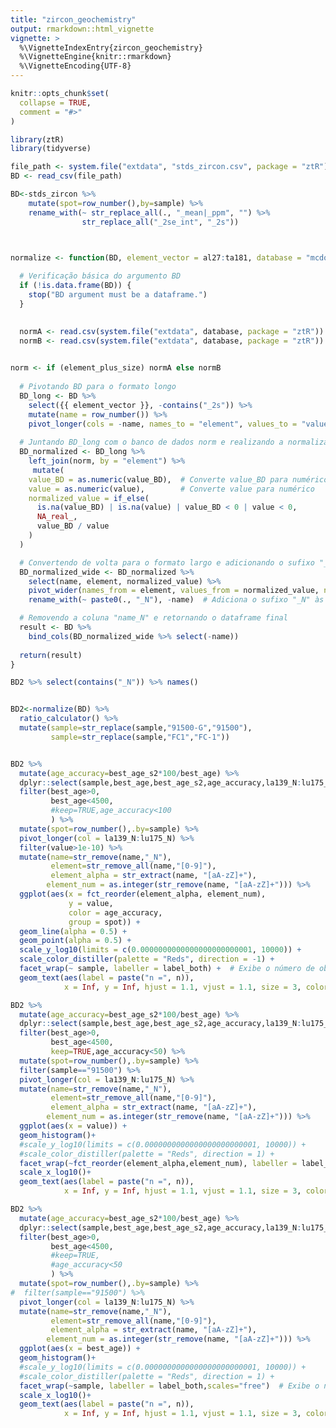 ```yaml
---
title: "zircon_geochemistry"
output: rmarkdown::html_vignette
vignette: >
  %\VignetteIndexEntry{zircon_geochemistry}
  %\VignetteEngine{knitr::rmarkdown}
  %\VignetteEncoding{UTF-8}
---
```


```r
knitr::opts_chunk$set(
  collapse = TRUE,
  comment = "#>"
)
```

```r
library(ztR)
library(tidyverse)
```

```r
file_path <- system.file("extdata", "stds_zircon.csv", package = "ztR")
BD <- read_csv(file_path)

BD<-stds_zircon %>% 
    mutate(spot=row_number(),by=sample) %>% 
    rename_with(~ str_replace_all(., "_mean|_ppm", "") %>%
                str_replace_all("_2se_int", "_2s"))




```

```r

normalize <- function(BD, element_vector = al27:ta181, database = "mcdon_sun_1995.csv", element_plus_size = TRUE) {
  
  # Verificação básica do argumento BD
  if (!is.data.frame(BD)) {
    stop("BD argument must be a dataframe.")
  }
  

  normA <- read.csv(system.file("extdata", database, package = "ztR")) %>% dplyr::select(-element,element="element_2") 
  normB <- read.csv(system.file("extdata", database, package = "ztR")) %>% dplyr::select(-element_2) 
  

norm <- if (element_plus_size) normA else normB
  
  # Pivotando BD para o formato longo
  BD_long <- BD %>%
    select({{ element_vector }}, -contains("_2s")) %>%
    mutate(name = row_number()) %>%
    pivot_longer(cols = -name, names_to = "element", values_to = "value_BD")
  
  # Juntando BD_long com o banco de dados norm e realizando a normalização
  BD_normalized <- BD_long %>%
    left_join(norm, by = "element") %>%
     mutate(
    value_BD = as.numeric(value_BD),  # Converte value_BD para numérico
    value = as.numeric(value),        # Converte value para numérico
    normalized_value = if_else(
      is.na(value_BD) | is.na(value) | value_BD < 0 | value < 0, 
      NA_real_, 
      value_BD / value
    )
  )

  # Convertendo de volta para o formato largo e adicionando o sufixo "_N"
  BD_normalized_wide <- BD_normalized %>%
    select(name, element, normalized_value) %>%
    pivot_wider(names_from = element, values_from = normalized_value, names_sep = "") %>%
    rename_with(~ paste0(., "_N"), -name)  # Adiciona o sufixo "_N" às colunas, exceto "name"

  # Removendo a coluna "name_N" e retornando o dataframe final
  result <- BD %>%
    bind_cols(BD_normalized_wide %>% select(-name))
  
  return(result)
}

BD2 %>% select(contains("_N")) %>% names()


BD2<-normalize(BD) %>%
  ratio_calculator() %>% 
  mutate(sample=str_replace(sample,"91500-G","91500"),
         sample=str_replace(sample,"FC1","FC-1"))



```


```r


BD2 %>% 
  mutate(age_accuracy=best_age_s2*100/best_age) %>% 
  dplyr::select(sample,best_age,best_age_s2,age_accuracy,la139_N:lu175_N) %>% 
  filter(best_age>0,
         best_age<4500,
         #keep=TRUE,age_accuracy<100
         ) %>% 
  mutate(spot=row_number(),.by=sample) %>% 
  pivot_longer(col = la139_N:lu175_N) %>% 
  filter(value>1e-10) %>% 
  mutate(name=str_remove(name,"_N"),
         element=str_remove_all(name,"[0-9]"),
         element_alpha = str_extract(name, "[aA-zZ]+"),
        element_num = as.integer(str_remove(name, "[aA-zZ]+"))) %>%         mutate(n = n(),.by=sample) %>%  
  ggplot(aes(x = fct_reorder(element_alpha, element_num),
             y = value,
             color = age_accuracy,
             group = spot)) +
  geom_line(alpha = 0.5) +
  geom_point(alpha = 0.5) +
  scale_y_log10(limits = c(0.0000000000000000000000001, 10000)) +
  scale_color_distiller(palette = "Reds", direction = -1) +
  facet_wrap(~ sample, labeller = label_both) +  # Exibe o número de observações em cada faceta
  geom_text(aes(label = paste("n =", n)), 
            x = Inf, y = Inf, hjust = 1.1, vjust = 1.1, size = 3, color = "black", inherit.aes = FALSE)
```
```r


BD2 %>% 
  mutate(age_accuracy=best_age_s2*100/best_age) %>% 
  dplyr::select(sample,best_age,best_age_s2,age_accuracy,la139_N:lu175_N) %>% 
  filter(best_age>0,
         best_age<4500,
         keep=TRUE,age_accuracy<50) %>% 
  mutate(spot=row_number(),.by=sample) %>% 
  filter(sample=="91500") %>% 
  pivot_longer(col = la139_N:lu175_N) %>% 
  mutate(name=str_remove(name,"_N"),
         element=str_remove_all(name,"[0-9]"),
         element_alpha = str_extract(name, "[aA-zZ]+"),
        element_num = as.integer(str_remove(name, "[aA-zZ]+"))) %>%         mutate(n = n(),.by=sample) %>%  
  ggplot(aes(x = value)) +
  geom_histogram()+
  #scale_y_log10(limits = c(0.0000000000000000000000001, 10000)) +
  #scale_color_distiller(palette = "Reds", direction = 1) +
  facet_wrap(~fct_reorder(element_alpha,element_num), labeller = label_both,scales="free_x") +  # Exibe o número de observações em cada faceta
  scale_x_log10()+
  geom_text(aes(label = paste("n =", n)), 
            x = Inf, y = Inf, hjust = 1.1, vjust = 1.1, size = 3, color = "black", inherit.aes = FALSE)

```
```r
BD2 %>% 
  mutate(age_accuracy=best_age_s2*100/best_age) %>% 
  dplyr::select(sample,best_age,best_age_s2,age_accuracy,la139_N:lu175_N) %>% 
  filter(best_age>0,
         best_age<4500,
         #keep=TRUE,
         #age_accuracy<50
         ) %>% 
  mutate(spot=row_number(),.by=sample) %>% 
#  filter(sample=="91500") %>% 
  pivot_longer(col = la139_N:lu175_N) %>% 
  mutate(name=str_remove(name,"_N"),
         element=str_remove_all(name,"[0-9]"),
         element_alpha = str_extract(name, "[aA-zZ]+"),
        element_num = as.integer(str_remove(name, "[aA-zZ]+"))) %>%         mutate(n = n(),.by=sample) %>%  
  ggplot(aes(x = best_age)) +
  geom_histogram()+
  #scale_y_log10(limits = c(0.0000000000000000000000001, 10000)) +
  #scale_color_distiller(palette = "Reds", direction = 1) +
  facet_wrap(~sample, labeller = label_both,scales="free")  # Exibe o número de observações em cada faceta
  scale_x_log10()+
  geom_text(aes(label = paste("n =", n)), 
            x = Inf, y = Inf, hjust = 1.1, vjust = 1.1, size = 3, color = "black", inherit.aes = FALSE)
```

